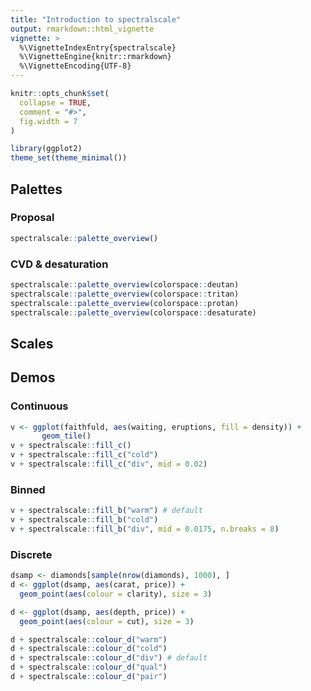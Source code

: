 ```yaml
---
title: "Introduction to spectralscale"
output: rmarkdown::html_vignette
vignette: >
  %\VignetteIndexEntry{spectralscale}
  %\VignetteEngine{knitr::rmarkdown}
  %\VignetteEncoding{UTF-8}
---
```


```r
knitr::opts_chunk$set(
  collapse = TRUE,
  comment = "#>",
  fig.width = 7
)
```

```r
library(ggplot2)
theme_set(theme_minimal())
```




## Palettes

### Proposal

```r
spectralscale::palette_overview()
```

### CVD & desaturation

```r
spectralscale::palette_overview(colorspace::deutan)
spectralscale::palette_overview(colorspace::tritan)
spectralscale::palette_overview(colorspace::protan)
spectralscale::palette_overview(colorspace::desaturate)
```

## Scales

## Demos

### Continuous

```r
v <- ggplot(faithfuld, aes(waiting, eruptions, fill = density)) +
       geom_tile()
v + spectralscale::fill_c()
v + spectralscale::fill_c("cold")
v + spectralscale::fill_c("div", mid = 0.02)
```

### Binned

```r
v + spectralscale::fill_b("warm") # default
v + spectralscale::fill_b("cold")
v + spectralscale::fill_b("div", mid = 0.0175, n.breaks = 8)
```

### Discrete

```r
dsamp <- diamonds[sample(nrow(diamonds), 1000), ]
d <- ggplot(dsamp, aes(carat, price)) +
  geom_point(aes(colour = clarity), size = 3)

d <- ggplot(dsamp, aes(depth, price)) +
  geom_point(aes(colour = cut), size = 3)

d + spectralscale::colour_d("warm")
d + spectralscale::colour_d("cold")
d + spectralscale::colour_d("div") # default
d + spectralscale::colour_d("qual")
d + spectralscale::colour_d("pair")
```
